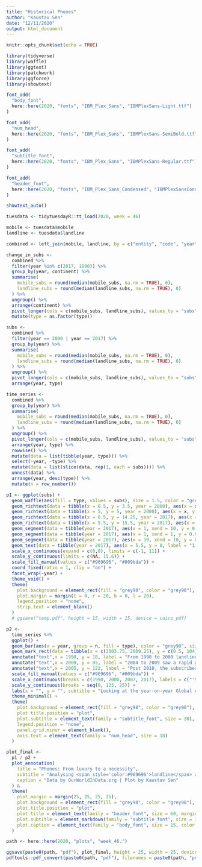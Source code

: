 ```yaml
---
title: "Historical Phones"
author: "Kaustav Sen"
date: "12/11/2020"
output: html_document
---
```


```r
knitr::opts_chunk$set(echo = TRUE)
```

```r
library(tidyverse)
library(waffle)
library(ggtext)
library(patchwork)
library(ggforce)
library(showtext)
```

```r
font_add(
  "body_font",
  here::here(2020, "fonts", "IBM_Plex_Sans", "IBMPlexSans-Light.ttf")
)

font_add(
  "num_head",
  here::here(2020, "fonts", "IBM_Plex_Sans", "IBMPlexSans-SemiBold.ttf")
)

font_add(
  "subtitle_font",
  here::here(2020, "fonts", "IBM_Plex_Sans", "IBMPlexSans-Regular.ttf")
)

font_add(
  "header_font",
  here::here(2020, "fonts", "IBM_Plex_Sans_Condensed", "IBMPlexSansCondensed-Bold.ttf")
)

showtext_auto()
```

```r
tuesdata <- tidytuesdayR::tt_load(2020, week = 46)

mobile <- tuesdata$mobile
landline <- tuesdata$landline

combined <- left_join(mobile, landline, by = c("entity", "code", "year", "continent"))
```

```r
change_in_subs <- 
  combined %>% 
  filter(year %in% c(2017, 1990)) %>% 
  group_by(year, continent) %>% 
  summarise(
    mobile_subs = round(median(mobile_subs, na.rm = TRUE), 0),
    landline_subs = round(median(landline_subs, na.rm = TRUE), 0)
  ) %>% 
  ungroup() %>% 
  arrange(continent) %>% 
  pivot_longer(cols = c(mobile_subs, landline_subs), values_to = "subs", names_to = "type") %>% 
  mutate(type = as.factor(type))

subs <- 
  combined %>% 
  filter(year == 2000 | year == 2017) %>% 
  group_by(year) %>% 
  summarise(
    mobile_subs = round(median(mobile_subs, na.rm = TRUE), 0),
    landline_subs = round(median(landline_subs, na.rm = TRUE), 0)
  ) %>% 
  ungroup() %>% 
  pivot_longer(cols = c(mobile_subs, landline_subs), values_to = "subs", names_to = "type") %>% 
  arrange(year, type)

time_series <- 
  combined %>% 
  group_by(year) %>% 
  summarise(
    mobile_subs = round(median(mobile_subs, na.rm = TRUE), 0),
    landline_subs = round(median(landline_subs, na.rm = TRUE), 0)
  ) %>% 
  ungroup() %>% 
  pivot_longer(cols = c(mobile_subs, landline_subs), values_to = "subs", names_to = "type") %>% 
  arrange(year, type) %>% 
  rowwise() %>% 
  mutate(data = list(tibble(year, type))) %>%
  select(-year, -type) %>% 
  mutate(data = list(slice(data, rep(1, each = subs)))) %>% 
  unnest(data) %>% 
  arrange(year, desc(type)) %>% 
  mutate(n = row_number())
```



```r
p1 <- ggplot(subs) +
  geom_waffle(aes(fill = type, values = subs), size = 1.5, color = "grey98", flip = TRUE, radius = unit(5, "mm"), alpha = 0.7) +
  geom_richtext(data = tibble(x = 0.5, y = 3.5, year = 2000), aes(x = x, y = y), hjust = 0, fill = NA, label.color = NA, size = 8, lineheight = 1.25, family = "body_font", label = "At the start of the century had we randomly<br>surveyed 100 people in the world, we would have<br>got 17 phone subscriptions amongst them") +
  geom_richtext(data = tibble(x = 5, y = 5, year = 2000), aes(x = x, y = y), hjust = 0.5, fill = NA, label.color = NA, size = 20, color = "grey30", family = "num_head", label = "2000") +
  geom_richtext(data = tibble(x = 0.5, y = 14.25, year = 2017), aes(x = x, y = y), hjust = 0, fill = NA, label.color = NA, size = 8, lineheight = 1.25, family = "body_font", label = "A similar experiment at 2017 would have resulted<br>in 128 subscriptions amongst the 100 surveyed") +
  geom_richtext(data = tibble(x = 5.5, y = 15.5, year = 2017), aes(x = x, y = y), hjust = 0.5, fill = NA, label.color = NA, size = 20, color = "grey30", family = "num_head", label = "2017") +
  geom_segment(data = tibble(year = 2017), aes(x = 1, xend = 10, y = 0.25, yend = 0.25), size = 1.05, color = "grey75") +
  geom_segment(data = tibble(year = 2017), aes(x = 1, xend = 1, y = 0.05, yend = 0.45), size = 1.05, color = "grey75") +
  geom_segment(data = tibble(year = 2017), aes(x = 10, xend = 10, y = 0.05, yend = 0.45), size = 1.05, color = "grey75") +
  geom_text(data = tibble(year = 2017), aes(x = 5.5, y = 0, label = "1 row = 10 subs."), color = "grey45", family = "num_head", size = 6, vjust = 1, fontface = "bold") +
  scale_x_continuous(expand = c(0,0), limits = c(-1, 11)) +
  scale_y_continuous(limits = c(NA, 15.6)) +
  scale_fill_manual(values = c("#969696", "#009bda")) +
  coord_fixed(ratio = 1, clip = "on") +
  facet_wrap(~year) +
  theme_void() +
  theme(
    plot.background = element_rect(fill = "grey98", color = "grey98"),
    plot.margin = margin(t = 0, r = 20, b = 0, l = 20),
    legend.position = "none",
    strip.text = element_blank()
  ) 
  # ggsave("temp.pdf", height = 15, width = 15, device = cairo_pdf)
```



```r
p2 <-
  time_series %>% 
  ggplot() +
  geom_bar(aes(x = year, group = n, fill = type), color = "grey98", size = 1.5) +
  geom_mark_rect(data = tibble(x = c(2003.75, 2009.25), y = c(0.5, 104)), aes(x = x, y = y), fill = colorspace::lighten("#009bda", amount = 0.7), color = NA) +
  annotate("text",x = 1990, y = 18, label = "From 1990 to 2000 landline phones\ndominated the subscriber base", family = "body_font", size = 8, hjust = 0) +
  annotate("text",x = 2000, y = 85, label = "2004 to 2009 saw a rapid growth in the\nmobile phone subscriber base", family = "body_font", size = 8, hjust = 0) +
  annotate("text",x = 2005, y = 122, label = "Post 2010, the subscriber base has started\nto slowly level off", family = "body_font", size = 8, hjust = 0) +
  scale_fill_manual(values = c("#969696", "#009bda")) +
  scale_x_continuous(breaks = c(1990, 2000, 2007, 2017), labels = c("'90", "'00", "'07", "'17")) +
  scale_y_continuous(breaks = seq(0, 125, 25)) +
  labs(x = "", y = "", subtitle = "Looking at the year-on-year Global Average phone subscriptions (per 100 people) reveals some interesting patterns") +
  theme_minimal() +
  theme(
    plot.background = element_rect(fill = "grey98", color = "grey98"),
    plot.title.position = "plot",
    plot.subtitle = element_text(family = "subtitle_font", size = 30),
    legend.position = "none",
    panel.grid.minor = element_blank(),
    axis.text = element_text(family = "num_head", size = 18)
  ) 
```

```r
plot_final <- 
  p1 / p2 + 
  plot_annotation(
    title = "Phones: From luxury to a necessity", 
    subtitle = "Analysing <span style='color:#969696'>landline</span> and <span style='color:#009bda'>mobile phone</span> usage over time based on global average subscriber base",
    caption = "Data by OurWorldInData.org | Plot by Kaustav Sen"
  ) & 
  theme(
    plot.margin = margin(25, 25, 25, 25),
    plot.background = element_rect(fill = "grey98", color = "grey98"),
    plot.title.position = "plot",
    plot.title = element_text(family = "header_font", size = 60, margin = margin(b = 10)),
    plot.subtitle = element_markdown(family = "subtitle_font", size = 30),
    plot.caption = element_text(family = "body_font", size = 15, color = "grey55")
  ) 
```

```r
path <- here::here(2020, "plots", "week_46.")

ggsave(paste0(path, "pdf"), plot_final, height = 25, width = 25, device = cairo_pdf)
pdftools::pdf_convert(paste0(path, "pdf"), filenames = paste0(path, "png"), dpi = 300)
```


